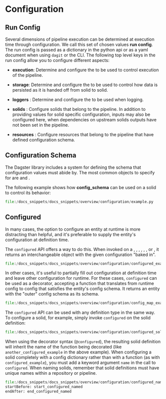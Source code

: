 
<DynamicMetaTags
  title="Configuration | Dagster"
  description="Several dimensions of pipeline execution can be determined at execution time through configuration.
  Dagster call this set of chosen values run config."
/>

# Configuration

## Run Config

Several dimensions of pipeline execution can be determined at execution time through configuration.
We call this set of chosen values **run config**. The run config is passed as a dictionary in the python api
or as a yaml document when using `dagit` or the CLI. The following top level keys in the run config allow you to
configure different aspects:

- **execution**: Determine and configure the <PyObject module="dagster" object="Executor" /> to be used to control
  execution of the pipeline.

- **storage**: Determine and configure the <PyObject module="dagster" object="SystemStorageDefinition" /> to be
  used to control how data is persisted as it is handed off from solid to solid.

- **loggers** : Determine and configure the <PyObject module="dagster" object="LoggerDefinition" /> to be
  used when logging.

- **solids** : Configure solids that belong to the pipeline. In addition to providing values for solid specific configuration,
  inputs may also be configured here, when dependencies on upstream solids outputs have not been set in the pipeline.

- **resources** : Configure resources that belong to the pipeline that have defined configuration schema.

## Configuration Schema

The Dagster library includes a system for defining the schema that configuration values must abide by.
The most common objects to specify <PyObject module="dagster" object="ConfigSchema" /> for
are <PyObject module="dagster" object="SolidDefinition" /> and <PyObject module="dagster" object="ResourceDefinition" />.

The following example shows how **config_schema** can be used on a solid to control its behavior:

```python literalinclude
file:/docs_snippets/docs_snippets/overview/configuration/example.py
```

## Configured

In many cases, the option to configure an entity at runtime is more distracting than helpful, and
it's preferable to supply the entity's configuration at definition time.

The `configured` API offers a way to do this. When invoked on a <PyObject module="dagster" object="ResourceDefinition" />, <PyObject module="dagster" object="ExecutorDefinition" />, <PyObject module="dagster" object="SolidDefinition" />, <PyObject module="dagster" object="CompositeSolidDefinition" />, <PyObject module="dagster" object="LoggerDefinition" />, <PyObject module="dagster" object="IntermediateStorageDefinition" />, or <PyObject module="dagster" object="SystemStorageDefinition" />,
it returns an interchangeable object with the given configuration "baked in".

```python literalinclude
file:/docs_snippets/docs_snippets/overview/configuration/configured_example.py
```

In other cases, it's useful to partially fill out configuration at definition time and leave other
configuration for runtime. For these cases, `configured` can be used as a decorator, accepting a
function that translates from runtime config to config that satisfies the entity's config schema.
It returns an entity with the "outer" config schema as its schema.

```python literalinclude
file:/docs_snippets/docs_snippets/overview/configuration/config_map_example.py
```

The `configured` API can be used with any definition type in the same way. To configure a solid, for
example, simply invoke `configured` on the solid definition:

```python literalinclude
file:/docs_snippets/docs_snippets/overview/configuration/configured_solid_example.py
```

When using the decorator syntax (`@configured`), the resulting solid definition will inherit the
name of the function being decorated (like `another_configured_example` in the above example). When
configuring a solid completely with a config dictionary rather than with a function (as with
`configured_example`), you must add a keyword argument `name` in the call to `configured`.
When naming solids, remember that solid definitions must have unique names within a repository or
pipeline.

```python literalinclude
file:/docs_snippets/docs_snippets/overview/configuration/configured_named_solid_example.py
startBefore: start_configured_named
endAfter: end_configured_named
```
